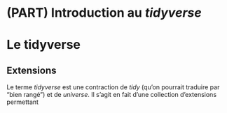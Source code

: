 # (PART) Introduction au *tidyverse* {-}

# Le tidyverse


## Extensions

Le terme *tidyverse* est une contraction de *tidy* (qu'on pourrait traduire par "bien rangé") et de *universe*. Il s'agit en fait d'une collection d'extensions permettant 
